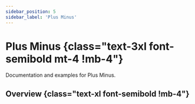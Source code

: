 ```yaml
---
sidebar_position: 5
sidebar_label: 'Plus Minus'
---
```


# Plus Minus {class="text-3xl font-semibold mt-4 !mb-4"}

Documentation and examples for Plus Minus.

## Overview {class="text-xl font-semibold !mb-4"}

<Overview />
